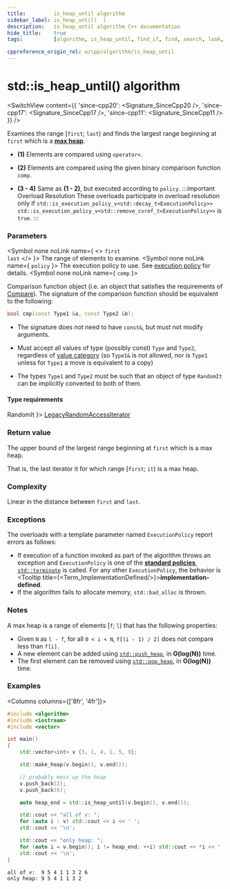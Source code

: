 ```yaml
---
title:         is_heap_until algorithm
sidebar_label: is_heap_until(  )
description:   is_heap_until algorithm C++ documentation
hide_title:    true
tags:          [algorithm, is_heap_until, find_if, find, search, look, predicate, condition]

cppreference_origin_rel: w/cpp/algorithm/is_heap_until
---
```



<!-- Terms -->


<!----------------- Codes ---------------------->


# std::is_heap_until() algorithm

<SwitchView content={{
  'since-cpp20': <Signature_SinceCpp20 />,
  'since-cpp17': <Signature_SinceCpp17 />,
  'since-cpp11': <Signature_SinceCpp11 />
}} />


Examines the range [`first`; `last`) and finds the largest range beginning at `first` which is a [**max heap**](https://en.wikipedia.org/wiki/Binary_heap).

- **(1)** Elements are compared using `operator<`.

- **(2)** Elements are compared using the given binary comparison function `comp`.

- **(3 - 4)** Same as **(1 - 2)**, but executed according to `policy`.
	:::important Overload Resolution
	These overloads participate in overload resolution only if
	<Until v='cpp20'> <code>std::is_execution_policy_v&lt;std::decay_t&lt;ExecutionPolicy&gt;&gt;</code> </Until> <Since v='cpp20'> <code>std::is_execution_policy_v&lt;std::remove_cvref_t&lt;ExecutionPolicy&gt;&gt;</code> </Since> is <code>true</code>.
	:::

### Parameters

<SymbolTable>

  <Symbol none noLink name={ <> <code>first</code> <br/> <code>last</code> </> }>
    The range of elements to examine.
  </Symbol>
  <Symbol none noLink name={ <code>policy</code> }>
    The execution policy to use. See <a href="#">execution policy</a> for details.
  </Symbol>
  <Symbol none noLink name={ <code>comp</code> }>

Comparison function object (i.e. an object that satisfies the requirements of [Compare](/docs/named_req/Compare)).
The signature of the comparison function should be equivalent to the following:
```cpp
bool cmp(const Type1 &a, const Type2 &b);
```
- The signature does not need to have `const&`, but must not modify arguments.
- Must accept all values of type (possibly const) `Type` and `Type2`, regardless of [value category](#) (so `Type1&` is not allowed, <Since v='cpp11'>nor is <code>Type1</code> unless for <code>Type1</code> a move is equivalent to a copy</Since>)
- The types `Type1` and `Type2` must be such that an object of type `RandomIt` can be implicitly converted to both of them.


  </Symbol>

</SymbolTable>

#### Type requirements

<SymbolTable>
  <Symbol none noLink name={ <code>RandomIt</code> }>
    <a href="/docs/named_req/LegacyRandomAccessIterator">LegacyRandomAccessIterator</a>
  </Symbol>
</SymbolTable>

### Return value

The upper bound of the largest range beginning at `first` which is a max heap.

That is, the last iterator it for which range [`first`; `it`) is a max heap.

### Complexity

Linear in the distance between `first` and `last`.

### Exceptions

The overloads with a template parameter named `ExecutionPolicy` report errors as follows:
- If execution of a function invoked as part of the algorithm throws an exception and `ExecutionPolicy` is one of the [**standard policies**](#), [`std::terminate`](#) is called.
	For any other `ExecutionPolicy`, the behavior is <Tooltip title={<Term_ImplementationDefined/>}>**implementation-defined**</Tooltip>.
- If the algorithm fails to allocate memory, `std::bad_alloc` is thrown.

### Notes



A max heap is a range of elements [`f`; `l`) that has the following properties:

 - Given `N` as `l - f`, for all `0 < i < N`, `f[(i - 1) / 2]` does not compare less than `f[i]`.
 - A new element can be added using [`std::push_heap`](#), in **O(log(N))** time.
 - The first element can be removed using [`std::pop_heap`](#), in **O(log(N))** time.

### Examples

<Columns columns={['8fr', '4fr']}>
<div>

```cpp title='Main.cpp' showLineNumbers
#include <algorithm>
#include <iostream>
#include <vector>

int main()
{
    std::vector<int> v {3, 1, 4, 1, 5, 9};

    std::make_heap(v.begin(), v.end());

    // probably mess up the heap
    v.push_back(2);
    v.push_back(6);

    auto heap_end = std::is_heap_until(v.begin(), v.end());

    std::cout << "all of v: ";
    for (auto i : v) std::cout << i << ' ';
    std::cout << '\n';

    std::cout << "only heap: ";
    for (auto i = v.begin(); i != heap_end; ++i) std::cout << *i << ' ';
    std::cout << '\n';
}
```

</div>
<div>

```plaintext title="Output"
all of v:  9 5 4 1 1 3 2 6 
only heap: 9 5 4 1 1 3 2
```

</div>
</Columns>
